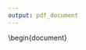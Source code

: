 ```yaml
---
output: pdf_document
---
```

\documentclass[man,a4paper,noextraspace,apacite]{apa6}
\usepackage{apacite}
\title{Results of Power Studies}
\shorttitle{Power and Empathy}
\author{Joshua D. Wondra and Phoebe C. Ellsworth}
\affiliation{University of Michigan}

\abstract{}
\keywords{empathy, vicarious emotions, perspective taking}

\authornote{Joshua D. Wondra, Department of Psychology, University of Michigan.

Phoebe C. Ellsworth, Department of Psychology, University of Michigan.

Correspondence concerning this article should be addressed to Josh Wondra, Department of Psychology, University of Michigan, 530 Church St., Ann Arbor, MI 48109-1043.

Contact: jdwondra@umich.edu}

\begin{document}

\maketitle

\section{Thesis Study}
